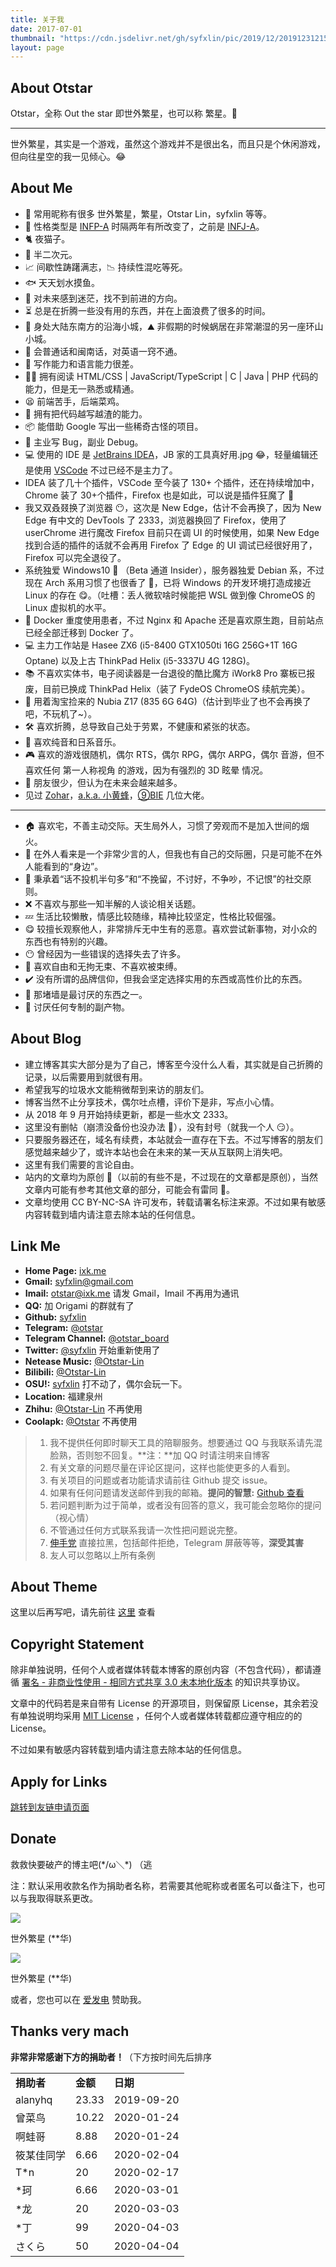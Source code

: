 ```yaml
---
title: 关于我
date: 2017-07-01
thumbnail: "https://cdn.jsdelivr.net/gh/syfxlin/pic/2019/12/20191231215226.jpg"
layout: page
---
```


## About Otstar

Otstar，全称 Out the star 即世外繁星，也可以称 繁星。🌟

---

世外繁星，其实是一个游戏，虽然这个游戏并不是很出名，而且只是个休闲游戏，但向往星空的我一见倾心。😂

## About Me

- 🎉 常用昵称有很多 世外繁星，繁星，Otstar Lin，syfxlin 等等。
- 🌰 性格类型是 [INFP-A](https://www.16personalities.com/ch/%E4%BA%BA%E6%A0%BC%E6%B5%8B%E8%AF%95) 时隔两年有所改变了，之前是 [INFJ-A](https://www.16personalities.com/ch/infj-%E4%BA%BA%E6%A0%BC)。
- 🐈 夜猫子。
- 🌈 半二次元。
- 📈 间歇性踌躇满志，📉 持续性混吃等死。
- 🐟 天天划水摸鱼。
- 🎲 对未来感到迷茫，找不到前进的方向。
- ⏳ 总是在折腾一些没有用的东西，并在上面浪费了很多的时间。
- 🌴 身处大陆东南方的沿海小城，⛰️ 非假期的时候蜗居在非常潮湿的另一座环山小城。
- 💬 会普通话和闽南话，对英语一窍不通。
- 📝 写作能力和语言能力很差。
- 🤦‍♂️ 拥有阅读 HTML/CSS | JavaScript/TypeScript | C | Java | PHP 代码的能力，但是无一熟悉或精通。
- 😫 前端苦手，后端菜鸡。
- 💊 拥有把代码越写越渣的能力。
- 📦 能借助 Google 写出一些稀奇古怪的项目。
- 🐛 主业写 Bug，副业 Debug。
- 💻 使用的 IDE 是 [JetBrains IDEA](https://www.jetbrains.com/idea/)，JB 家的工具真好用.jpg 😂，轻量编辑还是使用 [VSCode](https://code.visualstudio.com/) 不过已经不是主力了。
- IDEA 装了几十个插件，VSCode 至今装了 130+ 个插件，还在持续增加中，Chrome 装了 30+个插件，Firefox 也是如此，可以说是插件狂魔了 🤣
- 我又双叒叕换了浏览器 😶，这次是 New Edge，估计不会再换了，因为 New Edge 有中文的 DevTools 了 2333，浏览器换回了 Firefox，使用了 userChrome 进行魔改 Firefox 目前只在调 UI 的时候使用，如果 New Edge 找到合适的插件的话就不会再用 Firefox 了 Edge 的 UI 调试已经很好用了，Firefox 可以完全退役了。
- 系统独爱 Windows10 🍭 （Beta 通道 Insider），服务器独爱 Debian 系，不过现在 Arch 系用习惯了也很香了 🐧，已将 Windows 的开发环境打造成接近 Linux 的存在 😋。（吐槽：丢人微软啥时候能把 WSL 做到像 ChromeOS 的 Linux 虚拟机的水平。
- 🐳 Docker 重度使用患者，不过 Nginx 和 Apache 还是喜欢原生跑，目前站点已经全部迁移到 Docker 了。
- 💻 主力工作站是 Hasee ZX6 (i5-8400 GTX1050ti 16G 256G+1T 16G Optane) 以及上古 ThinkPad Helix (i5-3337U 4G 128G)。
- 📚 不喜欢实体书，电子阅读器是一台退役的酷比魔方 iWork8 Pro 寨板已报废，目前已换成 ThinkPad Helix（装了 FydeOS ChromeOS 续航完美）。
- 📱 用着淘宝捡来的 Nubia Z17 (835 6G 64G)（估计到毕业了也不会再换了吧，不玩机了~）。
- 🛠️ 喜欢折腾，总导致自己处于劳累，不健康和紧张的状态。
- 🎹 喜欢纯音和日系音乐。
- 🎮 喜欢的游戏很随机，偶尔 RTS，偶尔 RPG，偶尔 ARPG，偶尔 音游，但不喜欢任何 第一人称视角 的游戏，因为有强烈的 3D 眩晕 情况。
- 🍻 朋友很少，但认为在未来会越来越多。
- 见过 [Zohar](https://www.iwch.me/)，[a.k.a. 小黄蜂](https://t.me/AkaFeng_Unofficial)，[⑨BIE](http://9bie.org/) 几位大佬。

---

- 🏠 喜欢宅，不善主动交际。天生局外人，习惯了旁观而不是加入世间的烟火。
- 💬 在外人看来是一个非常少言的人，但我也有自己的交际圈，只是可能不在外人能看到的“身边”。
- 🍺 秉承着“话不投机半句多”和“不挽留，不讨好，不争吵，不记恨”的社交原则。
- ❌ 不喜欢与那些一知半解的人谈论相关话题。
- 💤 生活比较懒散，情感比较随缘，精神比较坚定，性格比较倔强。
- 😋 较擅长观察他人，非常排斥无中生有的恶意。喜欢尝试新事物，对小众的东西也有特别的兴趣。
- 😶 曾经因为一些错误的选择失去了许多。
- 🚩 喜欢自由和无拘无束、不喜欢被束缚。
- ✔️ 没有所谓的品牌信仰，但我会坚定选择实用的东西或高性价比的东西。
- 🧱 那堵墙是最讨厌的东西之一。
- 📰 讨厌任何专制的副产物。

## About Blog

- 建立博客其实大部分是为了自己，博客至今没什么人看，其实就是自己折腾的记录，以后需要用到就很有用。
- 希望我写的垃圾水文能稍微帮到来访的朋友们。
- 博客当然不止分享技术，偶尔吐点槽，评价下是非，写点小心情。
- 从 2018 年 9 月开始持续更新，都是一些水文 2333。
- 这里没有删帖（崩溃没备份也没办法 🤣），没有封号（就我一个人 😏）。
- 只要服务器还在，域名有续费，本站就会一直存在下去。不过写博客的朋友们感觉越来越少了，或许本站也会在未来的某一天从互联网上消失吧。
- 这里有我们需要的言论自由。
- 站内的文章均为原创 📝（以前的有些不是，不过现在的文章都是原创），当然文章内可能有参考其他文章的部分，可能会有雷同 🤣。
- 文章均使用 CC BY-NC-SA 许可发布，转载请署名标注来源。不过如果有敏感内容转载到墙内请注意去除本站的任何信息。

## Link Me

- **Home Page:** [ixk.me](https://.ixk.me)
- **Gmail:** [syfxlin@gmail.com](mailto:syfxlin@gmail.com)
- **Imail:** [otstar@ixk.me](mailto:otstar@ixk.me) 请发 Gmail，Imail 不再用为通讯
- **QQ:** 加 Origami 的群就有了
- **Github:** [syfxlin](https://github.com/syfxlin)
- **Telegram:** [@otstar](https://t.me/otstar)
- **Telegram Channel:** [@otstar_board](https://t.me/otstar_board)
- **Twitter:** [@syfxlin](https://twitter.com/syfxlin) 开始重新使用了
- **Netease Music:** [@Otstar-Lin](https://music.163.com/m/user?id=281301709)
- **Bilibili:** [@Otstar-Lin](http://space.bilibili.com/16210802)
- **OSU!:** [syfxlin](https://osu.ppy.sh/users/14926666) 打不动了，偶尔会玩一下。
- **Location:** 福建泉州
- **Zhihu:** [@Otstar-Lin](http://www.zhihu.com/people/otstar-25?utm_source=com.dv.adm.pay&utm_medium=social) 不再使用
- **Coolapk:** [@Otstar](http://www.coolapk.com/u/735332) 不再使用

> 1. 我不提供任何即时聊天工具的陪聊服务。想要通过 QQ 与我联系请先混脸熟，否则恕不回复。**注：**加 QQ 时请注明来自博客
> 2. 有关文章的问题尽量在评论区提问，这样也能使更多的人看到。
> 3. 有关项目的问题或者功能请求请前往 Github 提交 issue。
> 4. 如果有任何问题请发送邮件到我的邮箱。**提问的智慧:** [Github 查看](https://github.com/ryanhanwu/How-To-Ask-Questions-The-Smart-Way/blob/master/README-zh_CN.md)
> 5. 若问题判断为过于简单，或者没有回答的意义，我可能会忽略你的提问（视心情）
> 6. 不管通过任何方式联系我请一次性把问题说完整。
> 7. [伸手党](https://baike.baidu.com/item/%E4%BC%B8%E6%89%8B%E5%85%9A) 直接拉黑，包括邮件拒绝，Telegram 屏蔽等等，**深受其害**
> 8. 友人可以忽略以上所有条例

## About Theme

这里以后再写吧，请先前往 [这里](https://blog.ixk.me/theme-origami.html) 查看

## Copyright Statement

除非单独说明，任何个人或者媒体转载本博客的原创内容（不包含代码），都请遵循 [署名 - 非商业性使用 - 相同方式共享 3.0 未本地化版本](https://creativecommons.org/licenses/by-nc-sa/3.0/deed.zh) 的知识共享协议。

文章中的代码若是来自带有 License 的开源项目，则保留原 License，其余若没有单独说明均采用 [MIT License](https://en.wikipedia.org/wiki/MIT_License) ，任何个人或者媒体转载都应遵守相应的的 License。

不过如果有敏感内容转载到墙内请注意去除本站的任何信息。

## Apply for Links

[跳转到友链申请页面](https://blog.ixk.me/links-application)

## Donate

救救快要破产的博主吧(\*/ω＼\*) （逃

注：默认采用收款名作为捐助者名称，若需要其他昵称或者匿名可以备注下，也可以与我取得联系更改。

![](https://blog.ixk.me/wp-content/uploads/2019/08/wechat.png)

世外繁星 (\*\*华)

![](https://blog.ixk.me/wp-content/uploads/2019/08/alipay.png)

世外繁星 (\*\*华)

或者，您也可以在 [爱发电](https://afdian.net/@syfxlin) 赞助我。

## Thanks very mach

**非常非常感谢下方的捐助者！**（下方按时间先后排序

<table>
  <tbody>
    <tr>
      <td>
        <strong>捐助者</strong>
      </td>
      <td>
        <strong>金额</strong>
      </td>
      <td>
        <strong>日期</strong>
      </td>
    </tr>
    <tr>
      <td>alanyhq</td>
      <td>23.33</td>
      <td>2019-09-20</td>
    </tr>
    <tr>
      <td>曾菜鸟</td>
      <td>10.22</td>
      <td>2020-01-24</td>
    </tr>
    <tr>
      <td>啊蛙哥</td>
      <td>8.88</td>
      <td>2020-01-24</td>
    </tr>
    <tr>
      <td>筱某佳同学</td>
      <td>6.66</td>
      <td>2020-02-04</td>
    </tr>
    <tr>
      <td>T*n</td>
      <td>20</td>
      <td>2020-02-17</td>
    </tr>
    <tr>
      <td>*珂</td>
      <td>6.66</td>
      <td>2020-03-01</td>
    </tr>
    <tr>
      <td>*龙</td>
      <td>20</td>
      <td>2020-03-03</td>
    </tr>
    <tr>
      <td>*丁</td>
      <td>99</td>
      <td>2020-04-03</td>
    </tr>
    <tr>
      <td>さくら</td>
      <td>50</td>
      <td>2020-04-04</td>
    </tr>
  </tbody>
</table>
